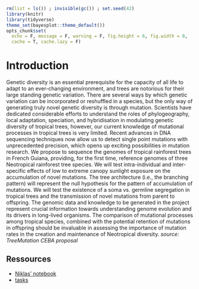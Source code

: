 ```r
rm(list = ls()) ; invisible(gc()) ; set.seed(42)
library(knitr)
library(tidyverse)
theme_set(bayesplot::theme_default())
opts_chunk$set(
  echo = F, message = F, warning = F, fig.height = 6, fig.width = 8,
  cache = T, cache.lazy = F)
```

# Introduction {-}

Genetic  diversity  is  an  essential  prerequisite  for  the  capacity  of  all  life  to  adapt  to  an  ever-changing environment, and trees are notorious for their large standing genetic variation. There are several ways by which genetic variation can be incorporated or reshuffled in a species, but the only way of generating truly novel genetic diversity is through mutation. Scientists have dedicated considerable efforts to understand the  roles  of  phylogeography,  local  adaptation,  speciation,  and  hybridisation  in  modulating  genetic diversity  of  tropical  trees,  however,  our  current  knowledge  of  mutational  processes  in  tropical  trees  is very  limited.  Recent  advances in  DNA  sequencing  techniques  now  allow  us  to  detect  single  point mutations with unprecedented precision, which opens up exciting possibilities in mutation research. We propose to sequence the genomes of tropical rainforest trees in French Guiana, providing, for the first time,  reference  genomes  of  three  Neotropical  rainforest  tree  species.  We  will  test  intra-individual  and inter-specific effects of low to extreme canopy sunlight exposure on the accumulation of novel mutations. The  tree  architecture  (i.e.,  the  branching  pattern)  will  represent  the  null  hypothesis  for  the  pattern  of accumulation of mutations. We will test the existence of a soma vs. germline segregation in tropical trees and the transmission of novel mutations from parent to offspring. The genomic data and knowledge to be generated in the project represent crucial information towards understanding genome evolution and its drivers  in  long-lived  organisms.  The  comparison  of  mutational  processes  among  tropical  species, combined  with  the  potential retention  of  mutations  in  offspring  should  be  invaluable  in  assessing  the importance of mutation rates in the creation and maintenance of Neotropical diversity. *source: TreeMutation CEBA proposal*

## Ressources {-}

* [Niklas' notebook](https://onedrive.live.com/view.aspx?resid=3C16B36AC758A6DB!439537&authkey=!AHS5FemAl1Z9fYI)
* [tasks](https://github.com/sylvainschmitt/treemutation/projects/1?add_cards_query=is%3Aopen)
